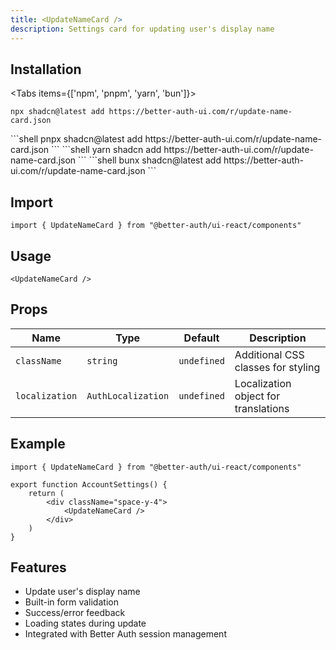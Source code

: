 ```yaml
---
title: <UpdateNameCard />
description: Settings card for updating user's display name
---
```


## Installation

<Tabs items={['npm', 'pnpm', 'yarn', 'bun']}>
  <Tab value="npm">
  ```shell
  npx shadcn@latest add https://better-auth-ui.com/r/update-name-card.json
  ```
  </Tab>
  <Tab value="pnpm">
  ```shell
  pnpx shadcn@latest add https://better-auth-ui.com/r/update-name-card.json
  ```
  </Tab>
  <Tab value="yarn">
  ```shell
  yarn shadcn add https://better-auth-ui.com/r/update-name-card.json
  ```
  </Tab>
  <Tab value="bun">
  ```shell
  bunx shadcn@latest add https://better-auth-ui.com/r/update-name-card.json
  ```
  </Tab>
</Tabs>

## Import

```tsx
import { UpdateNameCard } from "@better-auth/ui-react/components"
```

## Usage

```tsx
<UpdateNameCard />
```

## Props

| Name           | Type                | Default     | Description                                |
|----------------|---------------------|-------------|--------------------------------------------|
| `className`    | `string`            | `undefined` | Additional CSS classes for styling         |
| `localization` | `AuthLocalization`  | `undefined` | Localization object for translations       |

## Example

```tsx
import { UpdateNameCard } from "@better-auth/ui-react/components"

export function AccountSettings() {
    return (
        <div className="space-y-4">
            <UpdateNameCard />
        </div>
    )
}
```

## Features

- Update user's display name
- Built-in form validation
- Success/error feedback
- Loading states during update
- Integrated with Better Auth session management
